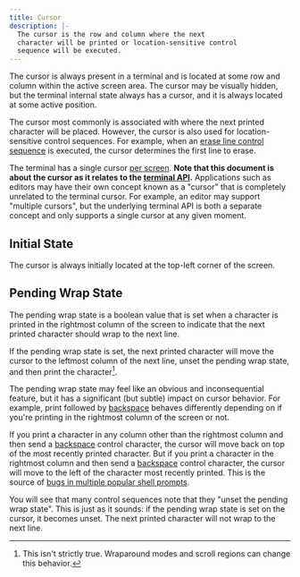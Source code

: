 ```yaml
---
title: Cursor
description: |-
  The cursor is the row and column where the next
  character will be printed or location-sensitive control
  sequence will be executed.
---
```


The cursor is always present in a terminal and is located at
some row and column within the active screen area. The cursor
may be visually hidden, but the terminal internal state always
has a cursor, and it is always located at some active position.

The cursor most commonly is associated with where the next
printed character will be placed. However, the cursor is also
used for location-sensitive control sequences. For example,
when an [erase line control sequence](/docs/vt/csi/el) is
executed, the cursor determines the first line to erase.

The terminal has a single cursor [per screen](/docs/vt/concepts/screen).
**Note that this document is about the cursor as it relates
to the [terminal API](/docs/vt).** Applications such as editors may
have their own concept known as a "cursor" that is completely
unrelated to the terminal cursor. For example, an editor may support
"multiple cursors", but the underlying terminal API is both a separate
concept and only supports a single cursor at any given moment.

## Initial State

The cursor is always initially located at the top-left corner of the screen.

## Pending Wrap State

The pending wrap state is a boolean value that is set when a character
is printed in the rightmost column of the screen to indicate that the
next printed character should wrap to the next line.

If the pending wrap state is set, the next printed character will
move the cursor to the leftmost column of the next line, unset
the pending wrap state, and then print the character[^1].

The pending wrap state may feel like an obvious and inconsequential
feature, but it has a significant (but subtle) impact on cursor
behavior. For example, print followed by [backspace](/docs/vt/control/bs)
behaves differently depending on if you're printing in the rightmost
column of the screen or not.

If you print a character in any column other than the rightmost column
and then send a [backspace](/docs/vt/control/bs) control character, the
cursor will move back on top of the most recently printed character.
But if you print a character in the rightmost column and then send a
[backspace](/docs/vt/control/bs) control character, the cursor will move
to the left of the character most recently printed. This is the
source of [bugs in multiple popular shell prompts](https://github.com/ghostty-org/ghostty/issues/884).

You will see that many control sequences note that they
"unset the pending wrap state". This is just as it sounds: if the
pending wrap state is set on the cursor, it becomes unset. The next
printed character will not wrap to the next line.

[^1]: This isn't strictly true. Wraparound modes and scroll regions
can change this behavior.
